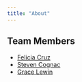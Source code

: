 ```yaml
---
title: "About"
---
```


## Team Members

- [Felicia Cruz](https://github.com/fmcruz23)
- [Steven Cognac](https://github.com/cognack)
- [Grace Lewin](https://github.com/gracelewin) 
